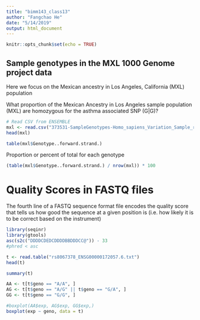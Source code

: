 ```yaml
---
title: "bimm143_class13"
author: "Fangchao He"
date: "5/14/2019"
output: html_document
---
```


```r
knitr::opts_chunk$set(echo = TRUE)
```
## Sample genotypes in the MXL 1000 Genome project data

Here we focus on the Mexican ancestry in Los Angeles, California (MXL) population

What proportion of the Mexican Ancestry in Los Angeles sample population (MXL) are homozygous for the asthma associated SNP (G|G)?

```r
# Read CSV from ENSEMBLE
mxl <- read.csv("373531-SampleGenotypes-Homo_sapiens_Variation_Sample_rs8067378.csv")
head(mxl)

```

```r
table(mxl$Genotype..forward.strand.)
```

Proportion or percent of total for each genotype
```r
(table(mxl$Genotype..forward.strand.) / nrow(mxl)) * 100
```

# Quality Scores in FASTQ files

The fourth line of a FASTQ sequence format file encodes the quality score that tells us how good the sequence at a given position is (i.e. how likely it is to be correct based on the instrument)
```r
library(seqinr)
library(gtools)
asc(s2c("DDDDCDEDCDDDDBBDDDCC@")) - 33
#phred < asc

```

```r
t <- read.table("rs8067378_ENSG00000172057.6.txt")
head(t)
```

```r
summary(t)
```

```r
AA <- t[t$geno == "A/A", ]
AG <- t[t$geno == "A/G" || t$geno == "G/A", ]
GG <- t[t$geno == "G/G", ]
```

```r
#boxplot(AA$exp, AG$exp, GG$exp,)
boxplot(exp ~ geno, data = t)
```

```r

```

```r

```

```r

```

```r

```

```r

```













